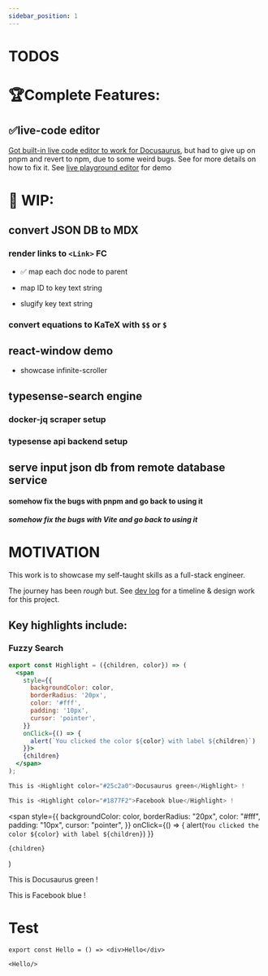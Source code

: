 ```yaml
---
sidebar_position: 1
---
```


# TODOS

# 🏆Complete Features:

## ✅live-code editor

[Got built-in live code editor to work for Docusaurus](../blog/fix-code-editor), but had to give up on pnpm and revert to npm, due to some weird bugs. See for more details on how to fix it.
See [live playground editor](./playground) for demo

# 🚧 WIP:

## convert JSON DB to MDX

### render links to `<Link>` FC

- ✅ map each doc node to parent

- map ID to key text string

- slugify key text string

### convert equations to KaTeX with `$$` or `$`

## react-window demo

- showcase infinite-scroller

## typesense-search engine

### docker-jq scraper setup

### typesense api backend setup

## serve input json db from remote database service

#### somehow fix the bugs with pnpm and go back to using it

##### somehow fix the bugs with Vite and go back to using it

# MOTIVATION

This work is to showcase my self-taught skills as a full-stack engineer.

The journey has been _rough_ but. See [dev log](../blog) for a timeline & design work for this project.

## Key highlights include:



<SiTypescript size={size} />


<FaReact size={size} />

### Fuzzy Search

```jsx
export const Highlight = ({children, color}) => (
  <span
    style={{
      backgroundColor: color,
      borderRadius: '20px',
      color: '#fff',
      padding: '10px',
      cursor: 'pointer',
    }}
    onClick={() => {
      alert(`You clicked the color ${color} with label ${children}`)
    }}>
    {children}
  </span>
);

This is <Highlight color="#25c2a0">Docusaurus green</Highlight> !

This is <Highlight color="#1877F2">Facebook blue</Highlight> !
```

  <span
    style={{
      backgroundColor: color,
      borderRadius: "20px",
      color: "#fff",
      padding: "10px",
      cursor: "pointer",
    }}
    onClick={() => {
      alert(`You clicked the color ${color} with label ${children}`)
    }}
  >
    {children}
  </span>
)

This is <Highlight color="#25c2a0">Docusaurus green</Highlight> !

This is <Highlight color="#1877F2">Facebook blue</Highlight> !

# Test

```tsx
export const Hello = () => <div>Hello</div>

<Hello/>
```
